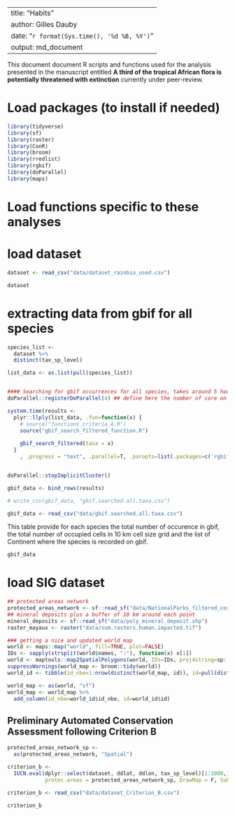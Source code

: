 
---
title: "Habits"
author: Gilles Dauby
date: "`r format(Sys.time(), '%d %B, %Y')`"
output: md_document
---


This document document R scripts and functions used for the analysis presented in the manuscript entitled __A third of the tropical African flora is potentially threatened with extinction__ currently under peer-review.



# Load packages (to install if needed)

```r
library(tidyverse)
library(sf)
library(raster)
library(ConR)
library(broom)
library(rredlist)
library(rgbif)
library(doParallel)
library(maps)
```

# Load functions specific to these analyses


# load dataset

```r
dataset <- read_csv("data/dataset_rainbio_used.csv")
```


```r
dataset
```


# extracting data from gbif for all species 
```r


species_list <-
  dataset %>%
  distinct(tax_sp_level)

list_data <- as.list(pull(species_list))


#### Searching for gbif occurrences for all species, takes around 5 hours in parallel on 4 cores.
doParallel::registerDoParallel(4) ## define here the number of core on which you want to run the search

system.time(results <-
  plyr::llply(list_data, .fun=function(x) {
    # source("functions_criteria_A.R")
    source("gbif_search_filtered_function.R")
  
    gbif_search_filtered(taxa = x)
  }
    , .progress = "text", .parallel=T, .paropts=list(.packages=c('rgbif','raster','tidyverse', 'ConR', 'sf'))))


doParallel::stopImplicitCluster()

gbif_data <- bind_rows(results)

# write_csv(gbif_data, "gbif.searched.all.taxa.csv")

```

```r
gbif_data <- read_csv("data/gbif.searched.all.taxa.csv")
```


This table provide for each species the total number of occurence in gbif, the total number of occupied cells in 10 km cell size grid and the list of Continent where the species is recorded on gbif.

```r
gbif_data
```

# load SIG dataset
```r
## protected areas network
protected_areas_network <- sf::read_sf("data/NationalParks_filtered_corrected.shp")
## mineral deposits plus a buffer of 10 km around each point
mineral_deposits <- sf::read_sf("data/poly_mineral_deposit.shp")
raster_mayaux <- raster("data/sum.rasters.human.impacted.tif")

### getting a nice and updated world map
world <- maps::map("world", fill=TRUE, plot=FALSE)
IDs <- sapply(strsplit(world$names, ":"), function(x) x[1])
world <- maptools::map2SpatialPolygons(world, IDs=IDs, proj4string=sp::CRS("+proj=longlat +datum=WGS84"))
suppressWarnings(world_map <- broom::tidy(world))
world_id <- tibble(id_nbe=1:nrow(distinct(world_map, id)), id=pull(distinct(world_map, id)))

world_map <- as(world, "sf")
world_map <- world_map %>% 
  add_column(id_nbe=world_id$id_nbe, id=world_id$id)
```



## Preliminary Automated Conservation Assessment following Criterion B

```r

protected_areas_network_sp <- 
  as(protected_areas_network, "Spatial")

criterion_b <-
  IUCN.eval(dplyr::select(dataset, ddlat, ddlon, tax_sp_level)[1:1000,], 
            protec.areas = protected_areas_network_sp, DrawMap = F, SubPop = F, file_name = "dataset_criterion_B", write_file_option = "csv", parallel = T, NbeCores = 4)


```

```r
criterion_b <- read_csv("data/dataset_Criterion_B.csv")
```


```r
criterion_b
```

